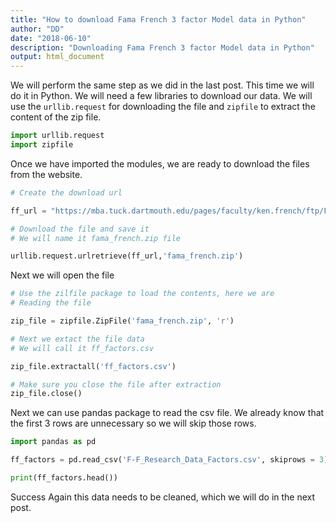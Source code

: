 ```yaml
---
title: "How to download Fama French 3 factor Model data in Python"
author: "DD"
date: "2018-06-10"
description: "Downloading Fama French 3 factor Model data in Python"
output: html_document
---
```


We will perform the same step as we did in the last post. This time we will do it in Python. We will need a few libraries to download our data. We will use the `urllib.request` for downloading the file and `zipfile` to extract the content of the zip file.

```python

import urllib.request
import zipfile

```

Once we have imported the modules, we are ready to download the files from the website.

```python

# Create the download url

ff_url = "https://mba.tuck.dartmouth.edu/pages/faculty/ken.french/ftp/F-F_Research_Data_Factors_CSV.zip"

# Download the file and save it
# We will name it fama_french.zip file

urllib.request.urlretrieve(ff_url,'fama_french.zip')

```

Next we will open the file

```python

# Use the zilfile package to load the contents, here we are
# Reading the file

zip_file = zipfile.ZipFile('fama_french.zip', 'r')

# Next we extact the file data
# We will call it ff_factors.csv

zip_file.extractall('ff_factors.csv')

# Make sure you close the file after extraction
zip_file.close()

```

Next we can use pandas package to read the csv file. We already know that the first 3 rows are unnecessary so we will skip those rows.

```python

import pandas as pd

ff_factors = pd.read_csv('F-F_Research_Data_Factors.csv', skiprows = 3)

print(ff_factors.head())

```

Success Again this data needs to be cleaned, which we will do in the next post. 